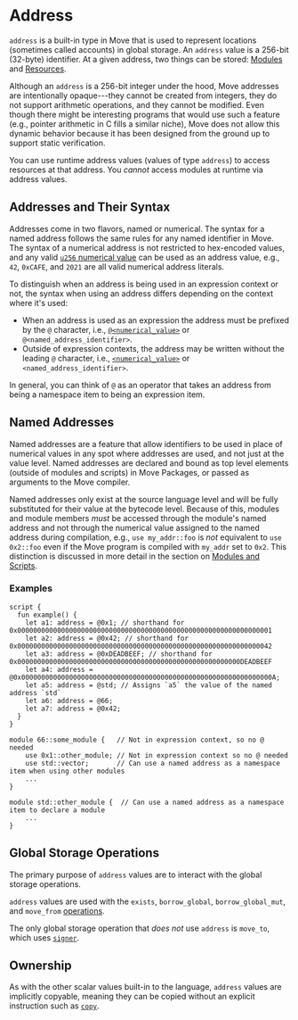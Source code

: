 # Address

`address` is a built-in type in Move that is used to represent locations (sometimes called accounts) in global storage. An `address` value is a 256-bit (32-byte) identifier. At a given address, two things can be stored: [Modules](./modules-and-scripts.md) and [Resources](./structs-and-resources.md).

Although an `address` is a 256-bit integer under the hood, Move addresses are intentionally opaque---they cannot be created from integers, they do not support arithmetic operations, and they cannot be modified. Even though there might be interesting programs that would use such a feature (e.g., pointer arithmetic in C fills a similar niche), Move does not allow this dynamic behavior because it has been designed from the ground up to support static verification.

You can use runtime address values (values of type `address`) to access resources at that address. You _cannot_ access modules at runtime via address values.

## Addresses and Their Syntax

Addresses come in two flavors, named or numerical. The syntax for a named address follows the
same rules for any named identifier in Move. The syntax of a numerical address is not restricted
to hex-encoded values, and any valid [`u256` numerical value](./integers.md) can be used as an
address value, e.g., `42`, `0xCAFE`, and `2021` are all valid numerical address
literals.

To distinguish when an address is being used in an expression context or not, the
syntax when using an address differs depending on the context where it's used:

- When an address is used as an expression the address must be prefixed by the `@` character, i.e., [`@<numerical_value>`](./integers.md) or `@<named_address_identifier>`.
- Outside of expression contexts, the address may be written without the leading `@` character, i.e., [`<numerical_value>`](./integers.md) or `<named_address_identifier>`.

In general, you can think of `@` as an operator that takes an address from being a namespace item to being an expression item.

## Named Addresses

Named addresses are a feature that allow identifiers to be used in place of
numerical values in any spot where addresses are used, and not just at the
value level. Named addresses are declared and bound as top level elements
(outside of modules and scripts) in Move Packages, or passed as arguments
to the Move compiler.

Named addresses only exist at the source language level and will be fully
substituted for their value at the bytecode level. Because of this, modules
and module members _must_ be accessed through the module's named address
and not through the numerical value assigned to the named address during
compilation, e.g., `use my_addr::foo` is _not_ equivalent to `use 0x2::foo`
even if the Move program is compiled with `my_addr` set to `0x2`. This
distinction is discussed in more detail in the section on [Modules and Scripts](./modules-and-scripts.md).

### Examples

```move
script {
  fun example() {
    let a1: address = @0x1; // shorthand for 0x0000000000000000000000000000000000000000000000000000000000000001
    let a2: address = @0x42; // shorthand for 0x0000000000000000000000000000000000000000000000000000000000000042
    let a3: address = @0xDEADBEEF; // shorthand for 0x00000000000000000000000000000000000000000000000000000000DEADBEEF
    let a4: address = @0x000000000000000000000000000000000000000000000000000000000000000A;
    let a5: address = @std; // Assigns `a5` the value of the named address `std`
    let a6: address = @66;
    let a7: address = @0x42;
  }
}

module 66::some_module {   // Not in expression context, so no @ needed
    use 0x1::other_module; // Not in expression context so no @ needed
    use std::vector;       // Can use a named address as a namespace item when using other modules
    ...
}

module std::other_module {  // Can use a named address as a namespace item to declare a module
    ...
}
```

## Global Storage Operations

The primary purpose of `address` values are to interact with the global storage operations.

`address` values are used with the `exists`, `borrow_global`, `borrow_global_mut`, and `move_from` [operations](./global-storage-operators.md).

The only global storage operation that _does not_ use `address` is `move_to`, which uses [`signer`](./signer.md).

## Ownership

As with the other scalar values built-in to the language, `address` values are implicitly copyable, meaning they can be copied without an explicit instruction such as [`copy`](./variables.md#move-and-copy).
